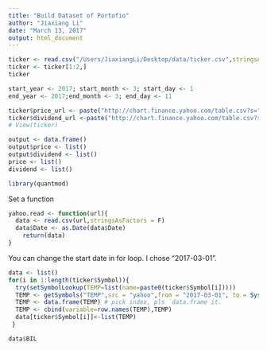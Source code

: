 ```yaml
---
title: "Build Dataset of Portofio"
author: "Jiaxiang Li"
date: "March 13, 2017"
output: html_document
---
```


```r
ticker <- read.csv("/Users/JiaxiangLi/Desktop/data/ticker.csv",stringsAsFactors = F)
ticker <- ticker[1:2,]
ticker
```

```r
start_year <- 2017; start_month <- 3; start_day <- 1
end_year <- 2017;end_month <- 3; end_day <- 11
```

```r
ticker$price_url <- paste("http://chart.finance.yahoo.com/table.csv?s=",ticker$Symbol,"&a=",start_month-1,"&b=",start_day,"&c=",start_year,"&d=",end_month-1,"&e=",end_day,"&f=",end_year,"&g=d&ignore=.csv",sep = "")
ticker$dividend_url <-paste("http://chart.finance.yahoo.com/table.csv?s=",ticker$Symbol,"&a=",start_month-1,"&b=",start_day,"&c=",start_year,"&d=",end_month-1,"&e=",end_day,"&f=",end_year,"&g=v&ignore=.csv",sep = "")
# View(ticker)
```

```r
output <- data.frame()
output$price <- list()
output$dividend <- list()
price <- list()
dividend <- list()
```

```r
library(quantmod)
```

Set a function

```r
yahoo.read <- function(url){
  data <- read.csv(url,stringsAsFactors = F)
  data$Date <- as.Date(data$Date)
    return(data)
}
```

You can change the start date in for loop. I chose "2017-03-01".

```r
data <- list()
for(i in 1:length(ticker$Symbol)){
  try(setSymbolLookup(TEMP=list(name=paste0(ticker$Symbol[i]))))
  TEMP <- getSymbols("TEMP",src = "yahoo",from = "2017-03-01", to = Sys.Date(),auto.assign = FALSE)
  TEMP <- data.frame(TEMP) # pick index, pls `data.frame it.
  TEMP <- cbind(variable=row.names(TEMP),TEMP)
  data[ticker$Symbol[i]]<-list(TEMP)
 }
```

```r
data$BIL
```

